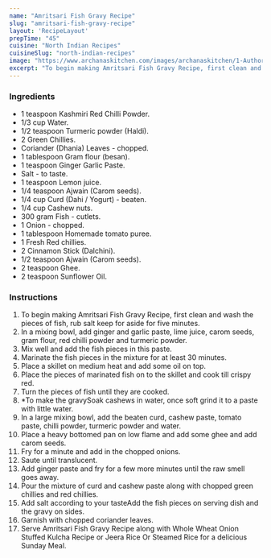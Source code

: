 ---
name: "Amritsari Fish Gravy Recipe"
slug: "amritsari-fish-gravy-recipe"
layout: 'RecipeLayout'
prepTime: "45"
cuisine: "North Indian Recipes"
cuisineSlug: "north-indian-recipes"
image: "https://www.archanaskitchen.com/images/archanaskitchen/1-Author/ruby_pathak-yahoo.com/Amritsari_Fish_Gravy.jpg"
excerpt: "To begin making Amritsari Fish Gravy Recipe, first clean and wash the pieces of fish, rub salt keep for aside for five minutes"
---

### Ingredients

- 1 teaspoon Kashmiri Red Chilli Powder.
- 1/3 cup Water.
- 1/2 teaspoon Turmeric powder (Haldi).
- 2 Green Chillies.
- Coriander (Dhania) Leaves - chopped.
- 1 tablespoon Gram flour (besan).
- 1 teaspoon Ginger Garlic Paste.
- Salt - to taste.
- 1 teaspoon Lemon juice.
- 1/4 teaspoon Ajwain (Carom seeds).
- 1/4 cup Curd (Dahi / Yogurt) - beaten.
- 1/4 cup Cashew nuts.
- 300 gram Fish - cutlets.
- 1 Onion - chopped.
- 1 tablespoon Homemade tomato puree.
- 1 Fresh Red chillies.
- 2 Cinnamon Stick (Dalchini).
- 1/2 teaspoon Ajwain (Carom seeds).
- 2 teaspoon Ghee.
- 2 teaspoon Sunflower Oil.

### Instructions

1. To begin making Amritsari Fish Gravy Recipe, first clean and wash the pieces of fish, rub salt keep for aside for five minutes.
1. In a mixing bowl, add ginger and garlic paste, lime juice, carom seeds, gram flour, red chilli powder and turmeric powder.
1. Mix well and add the fish pieces in this paste.
1. Marinate the fish pieces in the mixture for at least 30 minutes.
1. Place a skillet on medium heat and add some oil on top.
1. Place the pieces of marinated fish on to the skillet and cook till crispy red.
1. Turn the pieces of fish until they are cooked.
1. *To make the gravySoak cashews in water, once soft grind it to a paste with little water.
1. In a large mixing bowl, add the beaten curd, cashew paste, tomato paste, chilli powder, turmeric powder and water.
1. Place a heavy bottomed pan on low flame and add some ghee and add carom seeds.
1. Fry for a minute and add in the chopped onions.
1. Saute until translucent.
1. Add ginger paste and fry for a few more minutes until the raw smell goes away.
1. Pour the mixture of curd and cashew paste along with chopped green chillies and red chillies.
1. Add salt according to your tasteAdd the fish pieces on serving dish and the gravy on sides.
1. Garnish with chopped coriander leaves.
1. Serve Amritsari Fish Gravy Recipe along with Whole Wheat Onion Stuffed Kulcha Recipe or Jeera Rice Or Steamed Rice for a delicious Sunday Meal.
